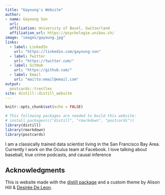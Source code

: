 ```yaml
---
title: "Gayoung's Website"
author:
- name: Gayoung Son
  url: 
  affiliation: University of Basel, Switzerland
  affiliation_url: https://psychologie.unibas.ch/
image: "images/gayoung.jpg"
links:
  - label: LinkedIn
    url: "https://linkedin.com/gayoung-son"
  - label: Twitter
    url: "https://twitter.com/"
  - label: GitHub
    url: "https://github.com/"
  - label: Email
    url: "mailto:email@email.com"
output:
  postcards::trestles
site: distill::distill_website
---
```


```r
knitr::opts_chunk$set(echo = FALSE)
```

```r
# This following packages are needed to build this website:
# install.packages(c("distill", "rmarkdown", "postcards"))
library(distill)
library(rmarkdown)
library(postcards)
```

I am a classically trained data scientist living in the San Francisco Bay Area. 
Currently I work on the Oculus team at Facebook. I love talking about baseball, 
true crime podcasts, and causal inference

## Acknowledgments {.appendix}

This is website made with the [distill package](https://rstudio.github.io/distill/) and a custom theme by Alison Hill & [Desirée De Leon](https://desiree.rbind.io/).

